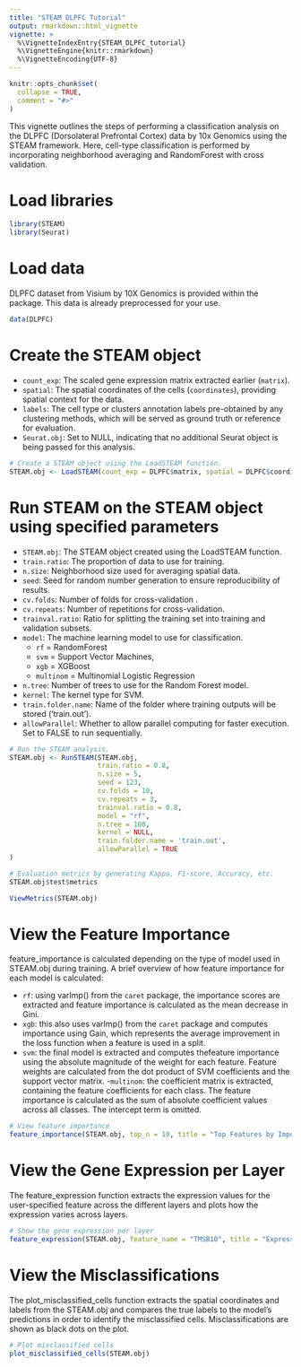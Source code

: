 ```yaml
---
title: "STEAM DLPFC Tutorial"
output: rmarkdown::html_vignette
vignette: >
  %\VignetteIndexEntry{STEAM_DLPFC_tutorial}
  %\VignetteEngine{knitr::rmarkdown}
  %\VignetteEncoding{UTF-8}
---
```


```r
knitr::opts_chunk$set(
  collapse = TRUE,
  comment = "#>"
)
```


This vignette outlines the steps of performing a classification analysis on the DLPFC (Dorsolateral Prefrontal Cortex) data by 10x Genomics using the STEAM framework.
Here, cell-type classification is performed by incorporating neighborhood averaging and RandomForest with cross validation.

# Load libraries

```r
library(STEAM)
library(Seurat)
```

# Load data

DLPFC dataset from Visium by 10X Genomics is provided within the package.
This data is already preprocessed for your use.

```r
data(DLPFC)
```

# Create the STEAM object

-   `count_exp`: The scaled gene expression matrix extracted earlier (`matrix`).
-   `spatial`: The spatial coordinates of the cells (`coordinates`), providing spatial context for the data.
-   `labels`: The cell type or clusters annotation labels pre-obtained by any clustering methods, which will be served as ground truth or reference for evaluation.
-   `Seurat.obj`: Set to NULL, indicating that no additional Seurat object is being passed for this analysis.

```r

# Create a STEAM object using the LoadSTEAM function.
STEAM.obj <- LoadSTEAM(count_exp = DLPFC$matrix, spatial = DLPFC$coordinates, labels = DLPFC$labels, Seurat.obj = NULL)
```

# Run STEAM on the STEAM object using specified parameters

-   `STEAM.obj`: The STEAM object created using the LoadSTEAM function.
-   `train.ratio`: The proportion of data to use for training.
-   `n.size`: Neighborhood size used for averaging spatial data.
-   `seed`: Seed for random number generation to ensure reproducibility of results.
-   `cv.folds`: Number of folds for cross-validation .
-   `cv.repeats`: Number of repetitions for cross-validation.
-   `trainval.ratio`: Ratio for splitting the training set into training and validation subsets.
-   `model`: The machine learning model to use for classification.
    -   `rf` = RandomForest
    -   `svm` = Support Vector Machines,
    -   `xgb` = XGBoost
    -   `multinom` = Multinomial Logistic Regression
-   `n.tree`: Number of trees to use for the Random Forest model.
-   `kernel`: The kernel type for SVM.
-   `train.folder.name`: Name of the folder where training outputs will be stored ('train.out').
-   `allowParallel`: Whether to allow parallel computing for faster execution. Set to FALSE to run sequentially.

```r

# Run the STEAM analysis.
STEAM.obj <- RunSTEAM(STEAM.obj,
                      train.ratio = 0.8, 
                      n.size = 5, 
                      seed = 123, 
                      cv.folds = 10, 
                      cv.repeats = 3, 
                      trainval.ratio = 0.8, 
                      model = "rf", 
                      n.tree = 100, 
                      kernel = NULL, 
                      train.folder.name = 'train.out', 
                      allowParallel = TRUE
)

```

```r
# Evaluation metrics by generating Kappa, F1-score, Accuracy, etc.
STEAM.obj$test$metrics

```


```r
ViewMetrics(STEAM.obj)
```

# View the Feature Importance

feature_importance is calculated depending on the type of model used in STEAM.obj during training.
A brief overview of how feature importance for each model is calculated:

-   `rf`: using varImp() from the `caret` package, the importance scores are extracted and feature importance is calculated as the mean decrease in Gini.
-   `xgb`: this also uses varImp() from the `caret` package and computes importance using Gain, which represents the average improvement in the loss function when a feature is used in a split. 
-   `svm`: the final model is extracted and computes thefeature importance using the absolute magnitude of the weight for each feature. Feature weights are calculated from the dot product of SVM coefficients and the support vector matrix. 
-`multinom`: the coefficient matrix is extracted, containing the feature coefficients for each class. The feature importance is calculated as the sum of absolute coefficient values across all classes. The intercept term is omitted.

```r
# View feature importance
feature_importance(STEAM.obj, top_n = 10, title = "Top Features by Importance")

```

# View the Gene Expression per Layer

The feature_expression function extracts the expression values for the user-specified feature across the different layers and plots how the expression varies across layers.

```r
# Show the gene expression per layer
feature_expression(STEAM.obj, feature_name = "TMSB10", title = "Expression Across Layers")
```

# View the Misclassifications

The plot_misclassified_cells function extracts the spatial coordinates and labels from the STEAM.obj and compares the true labels to the model's predictions in order to identify the misclassified cells.
Misclassifications are shown as black dots on the plot.

```r

# Plot misclassified cells
plot_misclassified_cells(STEAM.obj)

```
